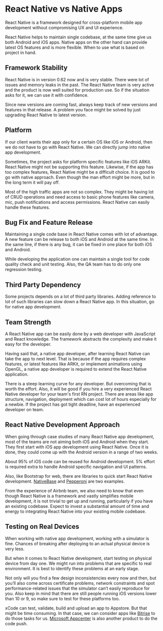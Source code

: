 

<Layout>
<SEO title="React Native vs Native Apps" />
<ReactNativeLayout>

# React Native vs Native Apps

React Native is a framework designed for cross-platform mobile app development without compromising UX and UI experience.

React Native helps to maintain single codebase, at the same time give us both Android and iOS apps. Native apps on the other hand can provide latest OS features and is more flexible. When to use what is based on project in hand.

## Framework Stability

React Native is in version 0.62 now and is very stable. There were lot of issues and memory leaks in the past. The React Native team is very active and the product is now well suited for production use. So if the situation asks for it, we can use it with confidence.

Since new versions are coming fast, always keep track of new versions and features in that release. A problem you face might be solved by just upgrading React Native to latest version.

## Platform

If our client wants their app only for a certain OS like iOS or Android, then we do not have to go with React Native. We can directly jump into native app development.

Sometimes, the project asks for platform specific features like iOS ARKit. React Native might not be supporting this feature. Likewise, if the app has too complex features, React Native might be a difficult choice. It is good to go with native approach. Even though the man effort might be more, but in the long term it will pay off.

Most of the high traffic apps are not so complex. They might be having lot of CRUD operations and need access to basic phone features like camera, mic, push notifications and access permissions. React Native can easily handle these features.

## Bug Fix and Feature Release

Maintaining a single code base in React Native comes with lot of advantage. A new feature can be release to both iOS and Android at the same time. In the same line, if there is any bug, it can be fixed in one place for both iOS and Android.

While developing the application one can maintain a single tool for code quality check and unit testing. Also, the QA team has to do only one regression testing.

## Third Party Dependency

Some projects depends on a lot of third party libraries. Adding reference to lot of such libraries can slow down a React Native app. In this situation, go for native app development.

## Team Strength

A React Native app can be easily done by a web developer with JavaScript and React knowledge. The framework abstracts the complexity and make it easy for the developer.

Having said that, a native app developer, after learning React Native can take the app to next level. That is because if the app requires complex features, or latest features like ARKit, or implement animations using OpenGL, a native app developer is required to extend the React Native application.

There is a steep learning curve for any developer. But overcoming that is worth the effort. Also, it will be good if you hire a very experienced React Native developer for your team's first RN project. There are areas like app structure, navigation, deployment which can cost lot of hours especially for a newbie. If the project has got tight deadline, have an experienced developer on team.

## React Native Development Approach

When going through case studies of many React Native app development, most of the teams are not aiming both iOS and Android when they start. They first start with iOS app development using React Native. Once it is done, they could come up with the Android version in a range of two weeks.

About 95% of iOS code can be reused for Android development. 5% effort is required extra to handle Android specific navigation and UI patterns.

Also, like Bootstrap for web, there are libraries to quick start React Native development. [NativeBase](https://nativebase.io/) and [Pepperoni](http://getpepperoni.com/) are two examples.

From the experience of Airbnb team, we also need to know that even though React Native is a framework and vastly simplifies mobile development, it is not trivial to get up and running, particularly if you have an existing codebase. Expect to invest a substantial amount of time and energy to integrating React Native into your existing mobile codebase.

## Testing on Real Devices

When working with native app development, working with a simulator is fine. Chances of breaking after deploying to an actual physical device is very less.

But when it comes to React Native development, start testing on physical device from day one. We might run into problems that are specific to real environment. It is best to identify these problems at an early stage.

Not only will you find a few design inconsistencies every now and then, but you’ll also come across certificate problems, network constraints and spot performance-related issues that the simulator can’t easily reproduce for you. Also keep in mind that there are still people running iOS versions lower than 10 or 9, so make sure to test for these platforms too.

xCode can test, validate, build and upload an app to Appstore. But that might be time consuming. In that case, we can consider apps like [Bitrise](https://www.bitrise.io/) to do those tasks for us. [Microsoft Appcenter](https://appcenter.ms/?utm_source=CodePush&utm_medium=Azure) is also another product to do the code push.


</ReactNativeLayout>
</Layout>

